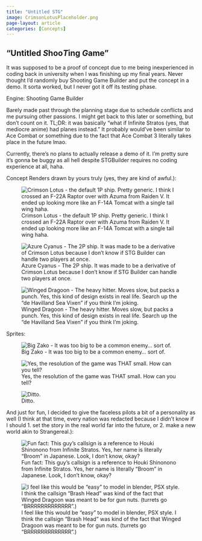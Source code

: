 ```yaml
---
title: "Untitled STG"
image: CrimsonLotusPlaceholder.png
page-layout: article
categories: [Concepts]
---
```


"Untitled *S*hoo*T*ing *G*ame"
-------------------------------
It was supposed to be a proof of concept due to me being inexperienced in coding back in university when I was finishing up my final years. Never thought I'd randomly buy Shooting Game Builder and put the concept in a demo. It sorta worked, but I never got it off its testing phase.

Engine: Shooting Game Builder

Barely made past through the planning stage due to schedule conflicts and me pursuing other passions. I might get back to this later or something, but don't count on it. TL;DR: it was basically "what if Infinite Stratos (yes, that mediocre anime) had planes instead." It probably would've been similar to Ace Combat or something due to the fact that Ace Combat 3 literally takes place in the future lmao.

Currently, there's no plans to actually release a demo of it. I'm pretty sure it's gonna be buggy as all hell despite STGBuilder requires no coding experience at all, haha.

Concept Renders drawn by yours truly (yes, they are kind of awful.):

![Crimson Lotus - the default 1P ship. Pretty generic. I think I crossed an F-22A Raptor over with Azuma from Raiden V. It ended up looking more like an F-14A Tomcat with a single tail wing haha.](images/CrimsonLotusPlaceholder.png)

![Azure Cyanus - The 2P ship. It was made to be a derivative of Crimson Lotus because I don't know if STG Builder can handle two players at once.](images/AzureCyanusPlaceholder.png)

![Winged Dragoon - The heavy hitter. Moves slow, but packs a punch. Yes, this kind of design exists in real life. Search up the "de Havilland Sea Vixen" if you think I'm joking.](images/WingedDragoonPlaceholder.png)

Sprites:

![Big Zako - It was too big to be a common enemy... sort of.](images/BigZako-Sheet.png)

![Yes, the resolution of the game was THAT small. How can you tell?](images/Aseprite.png)

![Ditto.](images/Aseprite2.png)

And just for fun, I decided to give the faceless pilots a bit of a personality as well (I think at that time, every nation was redacted because I didn't know if I should 1. set the story in the real world far into the future, or 2. make a new world akin to Strangereal.):

![Fun fact: This guy's callsign is a reference to Houki Shinonono from Infinite Stratos. Yes, her name is literally "Broom" in Japanese. Look, I don't know, okay?](images/CRIMSONLOTUSINFO.png)

![I feel like this would be "easy" to model in blender, PSX style. I think the callsign "Brash Head" was kind of the fact that Winged Dragoon was meant to be for gun nuts. (turrets go "BRRRRRRRRRRRRR".)](images/WINGEDDRAGOONINFO.png)